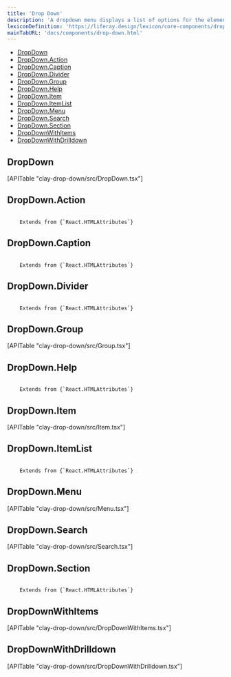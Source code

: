 ```yaml
---
title: 'Drop Down'
description: 'A dropdown menu displays a list of options for the element that triggers it.'
lexiconDefinition: 'https://liferay.design/lexicon/core-components/dropdowns/'
mainTabURL: 'docs/components/drop-down.html'
---
```


<div class="nav-toc-absolute">
<div class="nav-toc">

-   [DropDown](#dropdown)
-   [DropDown.Action](#dropdown.action)
-   [DropDown.Caption](#dropdown.caption)
-   [DropDown.Divider](#dropdown.divider)
-   [DropDown.Group](#dropdown.group)
-   [DropDown.Help](#dropdown.help)
-   [DropDown.Item](#dropdown.item)
-   [DropDown.ItemList](#dropdown.itemlist)
-   [DropDown.Menu](#dropdown.menu)
-   [DropDown.Search](#dropdown.search)
-   [DropDown.Section](#dropdown.section)
-   [DropDownWithItems](#dropdownwithitems)
-   [DropDownWithDrilldown](#dropdownwithdrilldown)

</div>
</div>

## DropDown

<div>[APITable "clay-drop-down/src/DropDown.tsx"]</div>

## DropDown.Action

<code class="list-api-item-type">
	Extends from {`React.HTMLAttributes<HTMLButtonElement>`}
</code>

## DropDown.Caption

<code class="list-api-item-type">
	Extends from {`React.HTMLAttributes<HTMLDivElement>`}
</code>

## DropDown.Divider

<code class="list-api-item-type">
	Extends from {`React.HTMLAttributes<HTMLLIElement>`}
</code>

## DropDown.Group

<div>[APITable "clay-drop-down/src/Group.tsx"]</div>

## DropDown.Help

<code class="list-api-item-type">
	Extends from {`React.HTMLAttributes<HTMLDivElement>`}
</code>

## DropDown.Item

<div>[APITable "clay-drop-down/src/Item.tsx"]</div>

## DropDown.ItemList

<code class="list-api-item-type">
	Extends from {`React.HTMLAttributes<HTMLUListElement>`}
</code>

## DropDown.Menu

<div>[APITable "clay-drop-down/src/Menu.tsx"]</div>

## DropDown.Search

<div>[APITable "clay-drop-down/src/Search.tsx"]</div>

## DropDown.Section

<code class="list-api-item-type">
	Extends from {`React.HTMLAttributes<HTMLLIElement>`}
</code>

## DropDownWithItems

<div>[APITable "clay-drop-down/src/DropDownWithItems.tsx"]</div>

## DropDownWithDrilldown

<div>[APITable "clay-drop-down/src/DropDownWithDrilldown.tsx"]</div>
